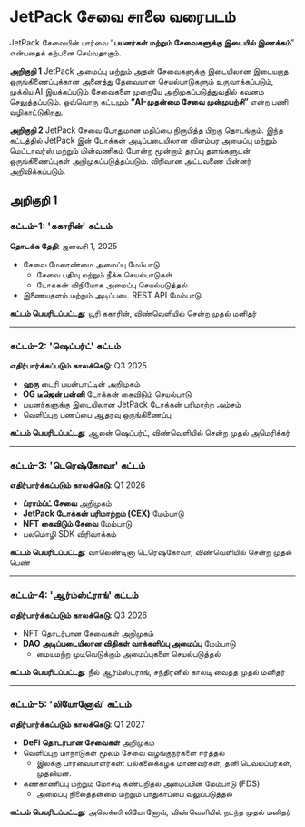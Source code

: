 # JetPack சேவை சாலை வரைபடம்

JetPack சேவையின் பார்வை “**பயனர்கள் மற்றும் சேவைகளுக்கு இடையில் இணக்கம்**” என்பதைக் கற்பனை செய்வதாகும்.

**அறிகுறி 1** JetPack அமைப்பு மற்றும் அதன் சேவைகளுக்கு இடையிலான இடையறாத ஒருங்கிணைப்புக்கான அனைத்து தேவையான செயல்பாடுகளும் உருவாக்கப்படும், முக்கிய AI இயக்கப்படும் சேவைகளை முறையே அறிமுகப்படுத்துவதில் கவனம் செலுத்தப்படும். ஒவ்வொரு கட்டமும் **“AI-முதன்மை சேவை முன்முயற்சி”** என்ற பணி வழிகாட்டுகிறது.

**அறிகுறி 2** JetPack சேவை போதுமான மதிப்பை நிரூபித்த பிறகு தொடங்கும். இந்த கட்டத்தில் JetPack இன் டோக்கன் அடிப்படையிலான விளம்பர அமைப்பு மற்றும் மெட்டாவர்ஸ் மற்றும் மின்வணிகம் போன்ற மூன்றாம் தரப்பு தளங்களுடன் ஒருங்கிணைப்புகள் அறிமுகப்படுத்தப்படும். விரிவான அட்டவணை பின்னர் அறிவிக்கப்படும்.


## அறிகுறி 1

### **கட்டம்-1: 'ககாரின்' கட்டம்**
**தொடக்க தேதி**: ஜனவரி 1, 2025

- சேவை மேலாண்மை அமைப்பு மேம்பாடு
  - சேவை பதிவு மற்றும் நீக்க செயல்பாடுகள்
  - டோக்கன் விநியோக அமைப்பு செயல்படுத்தல்
- இணையதளம் மற்றும் அடிப்படை REST API மேம்பாடு

**கட்டம் பெயரிடப்பட்டது**: யூரி ககாரின், விண்வெளியில் சென்ற முதல் மனிதர்

---

### **கட்டம்-2: 'ஷெப்பர்ட்' கட்டம்**
**எதிர்பார்க்கப்படும் காலக்கெடு**: Q3 2025

- **ஹரு** டைரி பயன்பாட்டின் அறிமுகம்
- **OG டீஜென் பன்னி** டோக்கன் கைவிடும் செயல்பாடு
- பயனர்களுக்கு இடையிலான JetPack டோக்கன் பரிமாற்ற அம்சம்
- வெளிப்புற பணப்பை ஆதரவு ஒருங்கிணைப்பு

**கட்டம் பெயரிடப்பட்டது**: ஆலன் ஷெப்பர்ட், விண்வெளியில் சென்ற முதல் அமெரிக்கர்

---

### **கட்டம்-3: 'டெரெஷ்கோவா' கட்டம்**
**எதிர்பார்க்கப்படும் காலக்கெடு**: Q1 2026

- **ப்ராம்ப்ட் சேவை** அறிமுகம்
- **JetPack டோக்கன் பரிமாற்றம் (CEX)** மேம்பாடு
- **NFT கைவிடும் சேவை** மேம்பாடு
- பலமொழி SDK விரிவாக்கம்

**கட்டம் பெயரிடப்பட்டது**: வாலெண்டினா டெரெஷ்கோவா, விண்வெளியில் சென்ற முதல் பெண்

---

### **கட்டம்-4: 'ஆர்ம்ஸ்ட்ராங்' கட்டம்**
**எதிர்பார்க்கப்படும் காலக்கெடு**: Q3 2026

- NFT தொடர்பான சேவைகள் அறிமுகம்
- **DAO அடிப்படையிலான விதிகள் வாக்களிப்பு அமைப்பு** மேம்பாடு
  - மையமற்ற முடிவெடுக்கும் அமைப்புகளை செயல்படுத்தல்

**கட்டம் பெயரிடப்பட்டது**: நீல் ஆர்ம்ஸ்ட்ராங், சந்திரனில் காலடி வைத்த முதல் மனிதர்

---

### **கட்டம்-5: 'லியோனோவ்' கட்டம்**
**எதிர்பார்க்கப்படும் காலக்கெடு**: Q1 2027

- **DeFi தொடர்பான சேவைகள்** அறிமுகம்
- வெளிப்புற மாநாடுகள் மூலம் சேவை வழங்குநர்களை ஈர்த்தல்
  - இலக்கு பார்வையாளர்கள்: பல்கலைக்கழக மாணவர்கள், தனி டெவலப்பர்கள், முதலியன.
- கண்காணிப்பு மற்றும் மோசடி கண்டறிதல் அமைப்பின் மேம்பாடு (FDS)
  - அமைப்பு நிலைத்தன்மை மற்றும் பாதுகாப்பை வலுப்படுத்தல்

**கட்டம் பெயரிடப்பட்டது**: அலெக்ஸி லியோனோவ், விண்வெளியில் நடந்த முதல் மனிதர்